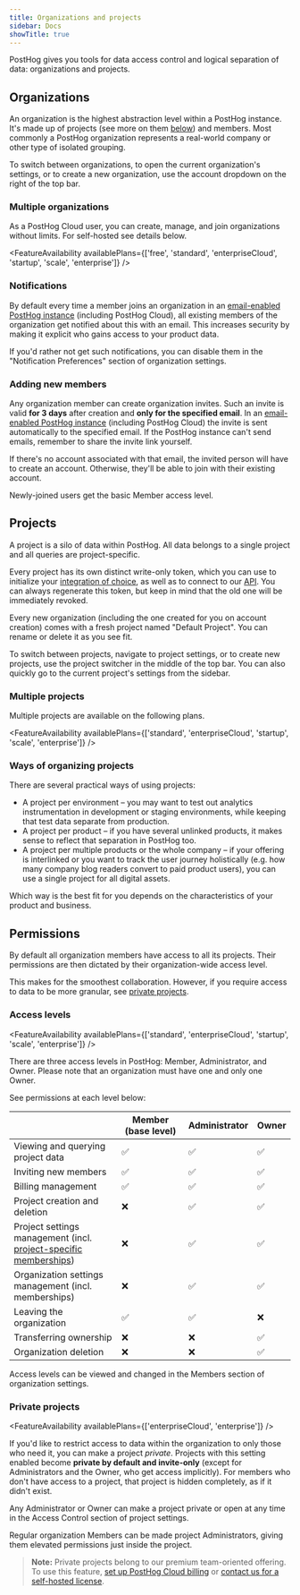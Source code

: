 ```yaml
---
title: Organizations and projects
sidebar: Docs
showTitle: true
---
```


PostHog gives you tools for data access control and logical separation of data: organizations and projects.

## Organizations

An organization is the highest abstraction level within a PostHog instance. It's made up of projects (see more on them [below](#projects)) and members.
Most commonly a PostHog organization represents a real-world company or other type of isolated grouping.

To switch between organizations, to open the current organization's settings, or to create a new organization, use the account dropdown on the right of the top bar.

### Multiple organizations

As a PostHog Cloud user, you can create, manage, and join organizations without limits. For self-hosted see details below.

<FeatureAvailability availablePlans={['free', 'standard', 'enterpriseCloud', 'startup', 'scale', 'enterprise']} />

### Notifications

By default every time a member joins an organization in an [email-enabled PostHog instance](/docs/self-host/configure/email) (including PostHog Cloud), all existing members of the organization get notified about this with an email. This increases security by making it explicit who gains access to your product data.

If you'd rather not get such notifications, you can disable them in the "Notification Preferences" section of organization settings.

### Adding new members

Any organization member can create organization invites. Such an invite is valid **for 3 days** after creation and **only for the specified email**.
In an [email-enabled PostHog instance](/docs/self-host/configure/email) (including PostHog Cloud) the invite is sent automatically to the specified email. If the PostHog instance can't send emails, remember to share the invite link yourself.

If there's no account associated with that email, the invited person will have to create an account. Otherwise, they'll be able to join with their existing account.

Newly-joined users get the basic Member access level.

## Projects

A project is a silo of data within PostHog. All data belongs to a single project and all queries are project-specific.

Every project has its own distinct write-only token, which you can use to initialize your [integration of choice](/docs/integrate), as well as to connect to our [API](/docs/api). You can always regenerate this token, but keep in mind that the old one will be immediately revoked.

Every new organization (including the one created for you on account creation) comes with a fresh project named "Default Project". You can rename or delete it as you see fit.

To switch between projects, navigate to project settings, or to create new projects, use the project switcher in the middle of the top bar. You can also quickly go to the current project's settings from the sidebar.

### Multiple projects

Multiple projects are available on the following plans.

<FeatureAvailability availablePlans={['standard', 'enterpriseCloud', 'startup', 'scale', 'enterprise']} />

### Ways of organizing projects

There are several practical ways of using projects:

-   A project per environment – you may want to test out analytics instrumentation in development or staging environments, while keeping that test data separate from production.
-   A project per product – if you have several unlinked products, it makes sense to reflect that separation in PostHog too.
-   A project per multiple products or the whole company – if your offering is interlinked or you want to track the user journey holistically (e.g. how many company blog readers convert to paid product users), you can use a single project for all digital assets.

Which way is the best fit for you depends on the characteristics of your product and business.

## Permissions

By default all organization members have access to all its projects. Their permissions are then dictated by their organization-wide access level.

This makes for the smoothest collaboration. However, if you require access to data to be more granular, see [private projects](#private-projects).

### Access levels

<FeatureAvailability availablePlans={['standard', 'enterpriseCloud', 'startup', 'scale', 'enterprise']} />

There are three access levels in PostHog: Member, Administrator, and Owner.
Please note that an organization must have one and only one Owner.

See permissions at each level below:

|                                                                                       | Member (base level) | Administrator | Owner |
| ------------------------------------------------------------------------------------- | ------------------- | ------------- | ----- |
| Viewing and querying project data                                                     | ✅                  | ✅            | ✅    |
| Inviting new members                                                                  | ✅                  | ✅            | ✅    |
| Billing management                                                                    | ✅                  | ✅            | ✅    |
| Project creation and deletion                                                         | ❌                  | ✅            | ✅    |
| Project settings management (incl. [project-specific memberships](#private-projects)) | ❌                  | ✅            | ✅    |
| Organization settings management (incl. memberships)                                  | ❌                  | ✅            | ✅    |
| Leaving the organization                                                              | ✅                  | ✅            | ❌    |
| Transferring ownership                                                                | ❌                  | ❌            | ✅    |
| Organization deletion                                                                 | ❌                  | ❌            | ✅    |

Access levels can be viewed and changed in the Members section of organization settings.

### Private projects

<FeatureAvailability availablePlans={['enterpriseCloud', 'enterprise']} />

If you'd like to restrict access to data within the organization to only those who need it, you can make a project _private_. Projects with this setting enabled become **private by default and invite-only** (except for Administrators and the Owner, who get access implicitly). For members who don't have access to a project, that project is hidden completely, as if it didn't exist.

Any Administrator or Owner can make a project private or open at any time in the Access Control section of project settings.

Regular organization Members can be made project Administrators, giving them elevated permissions just inside the project.

> **Note:** Private projects belong to our premium team-oriented offering. To use this feature, [set up PostHog Cloud billing](https://app.posthog.com/organization/billing) or [contact us for a self-hosted license](/pricing).

